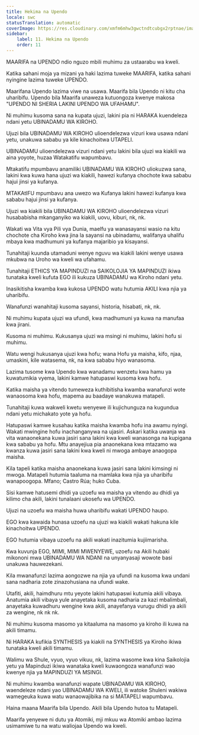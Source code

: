 ```yaml
---
title: Hekima na Upendo
locale: swc
statusTranslation: automatic
coverImage: https://res.cloudinary.com/xmfm6mhw3gwctndtcubgx2rptnae/image/upload/v1740337243/small_cover_educacion_fundamental_a051170f1c.webp
sidebar:
    label: 11. Hekima na Upendo
    order: 11
---
```

MAARIFA na UPENDO ndio nguzo mbili muhimu za ustaarabu wa kweli.

Katika sahani moja ya mizani ya haki lazima tuweke MAARIFA, katika sahani nyingine lazima tuweke UPENDO.

Maarifana Upendo lazima viwe na usawa. Maarifa bila Upendo ni kitu cha uharibifu. Upendo bila Maarifa unaweza kutuongoza kwenye makosa "UPENDO NI SHERIA LAKINI UPENDO WA UFAHAMU".

Ni muhimu kusoma sana na kupata ujuzi, lakini pia ni HARAKA kuendeleza ndani yetu UBINADAMU WA KIROHO.

Ujuzi bila UBINADAMU WA KIROHO ulioendelezwa vizuri kwa usawa ndani yetu, unakuwa sababu ya kile kinachoitwa UTAPELI.

UBINADAMU ulioendelezwa vizuri ndani yetu lakini bila ujuzi wa kiakili wa aina yoyote, huzaa Watakatifu wapumbavu.

Mtakatifu mpumbavu anamiliki UBINADAMU WA KIROHO uliokuzwa sana, lakini kwa kuwa hana ujuzi wa kiakili, hawezi kufanya chochote kwa sababu hajui jinsi ya kufanya.

MTAKAtIFU mpumbavu ana uwezo wa Kufanya lakini hawezi kufanya kwa sababu hajui jinsi ya kufanya.

Ujuzi wa kiakili bila UBINADAMU WA KIROHO ulioendelezwa vizuri husababisha mkanganyiko wa kiakili, uovu, kiburi, nk, nk.

Wakati wa Vita vya Pili vya Dunia, maelfu ya wanasayansi wasio na kitu chochote cha Kiroho kwa jina la sayansi na ubinadamu, walifanya uhalifu mbaya kwa madhumuni ya kufanya majaribio ya kisayansi.

Tunahitaji kuunda utamaduni wenye nguvu wa kiakili lakini wenye usawa mkubwa na Uroho wa kweli wa ufahamu.

Tunahitaji ETHICS YA MAPINDUZI na SAIKOLOJIA YA MAPINDUZI ikiwa tunataka kweli kufuta EGO ili kukuza UBINADAMU wa Kiroho ndani yetu.

Inasikitisha kwamba kwa kukosa UPENDO watu hutumia AKILI kwa njia ya uharibifu.

Wanafunzi wanahitaji kusoma sayansi, historia, hisabati, nk, nk.

Ni muhimu kupata ujuzi wa ufundi, kwa madhumuni ya kuwa na manufaa kwa jirani.

Kusoma ni muhimu. Kukusanya ujuzi wa msingi ni muhimu, lakini hofu si muhimu.

Watu wengi hukusanya ujuzi kwa hofu; wana Hofu ya maisha, kifo, njaa, umaskini, kile watasema, nk, na kwa sababu hiyo wanasoma.

Lazima tusome kwa Upendo kwa wanadamu wenzetu kwa hamu ya kuwatumikia vyema, lakini kamwe hatupaswi kusoma kwa hofu.

Katika maisha ya vitendo tumeweza kuthibitisha kwamba wanafunzi wote wanaosoma kwa hofu, mapema au baadaye wanakuwa matapeli.

Tunahitaji kuwa wakweli kwetu wenyewe ili kujichunguza na kugundua ndani yetu michakato yote ya hofu.

Hatupaswi kamwe kusahau katika maisha kwamba hofu ina awamu nyingi. Wakati mwingine hofu inachanganywa na ujasiri. Askari katika uwanja wa vita wanaonekana kuwa jasiri sana lakini kwa kweli wanasonga na kupigana kwa sababu ya hofu. Mtu anayejiua pia anaonekana kwa mtazamo wa kwanza kuwa jasiri sana lakini kwa kweli ni mwoga ambaye anaogopa maisha.

Kila tapeli katika maisha anaonekana kuwa jasiri sana lakini kimsingi ni mwoga. Matapeli hutumia taaluma na mamlaka kwa njia ya uharibifu wanapoogopa. Mfano; Castro Rúa; huko Cuba.

Sisi kamwe hatusemi dhidi ya uzoefu wa maisha ya vitendo au dhidi ya kilimo cha akili, lakini tunalaani ukosefu wa UPENDO.

Ujuzi na uzoefu wa maisha huwa uharibifu wakati UPENDO haupo.

EGO kwa kawaida hunasa uzoefu na ujuzi wa kiakili wakati hakuna kile kinachoitwa UPENDO.

EGO hutumia vibaya uzoefu na akili wakati inazitumia kujiimarisha.

Kwa kuvunja EGO, MIMI, MIMI MWENYEWE, uzoefu na Akili hubaki mikononi mwa UBINADAMU WA NDANI na unyanyasaji wowote basi unakuwa hauwezekani.

Kila mwanafunzi lazima aongozwe na njia ya ufundi na kusoma kwa undani sana nadharia zote zinazohusiana na ufundi wake.

Utafiti, akili, haimdhuru mtu yeyote lakini hatupaswi kutumia akili vibaya. Anatumia akili vibaya yule anayetaka kusoma nadharia za kazi mbalimbali, anayetaka kuwadhuru wengine kwa akili, anayefanya vurugu dhidi ya akili za wengine, nk nk nk.

Ni muhimu kusoma masomo ya kitaaluma na masomo ya kiroho ili kuwa na akili timamu.

Ni HARAKA kufikia SYNTHESIS ya kiakili na SYNTHESIS ya Kiroho ikiwa tunataka kweli akili timamu.

Walimu wa Shule, vyuo, vyuo vikuu, nk, lazima wasome kwa kina Saikolojia yetu ya Mapinduzi ikiwa wanataka kweli kuwaongoza wanafunzi wao kwenye njia ya MAPINDUZI YA MSINGI.

Ni muhimu kwamba wanafunzi wapate UBINADAMU WA KIROHO, waendeleze ndani yao UBINADAMU WA KWELI, ili watoke Shuleni wakiwa wamegeuka kuwa watu wanaowajibika na si MATAPELI wapumbavu.

Haina maana Maarifa bila Upendo. Akili bila Upendo hutoa tu Matapeli.

Maarifa yenyewe ni dutu ya Atomiki, mji mkuu wa Atomiki ambao lazima usimamiwe tu na watu waliojaa Upendo wa kweli.

